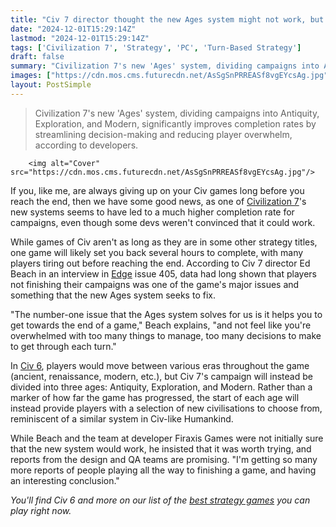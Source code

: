 ```yaml
---
title: "Civ 7 director thought the new Ages system might not work, but says it does fix the 'number-one issue' - players not getting to the end of their games"
date: "2024-12-01T15:29:14Z"
lastmod: "2024-12-01T15:29:14Z"
tags: ['Civilization 7', 'Strategy', 'PC', 'Turn-Based Strategy']
draft: false
summary: "Civilization 7's new 'Ages' system, dividing campaigns into Antiquity, Exploration, and Modern, significantly improves completion rates by streamlining decision-making and reducing player overwhelm, according to developers."
images: ["https://cdn.mos.cms.futurecdn.net/AsSgSnPRREASf8vgEYcsAg.jpg"]
layout: PostSimple
---
```

> Civilization 7's new 'Ages' system, dividing campaigns into Antiquity, Exploration, and Modern, significantly improves completion rates by streamlining decision-making and reducing player overwhelm, according to developers.


        <img alt="Cover" src="https://cdn.mos.cms.futurecdn.net/AsSgSnPRREASf8vgEYcsAg.jpg"/>
        
If you, like me, are always giving up on your Civ games long before you reach the end, then we have some good news, as one of [Civilization 7](https://www.gamesradar.com/games/strategy/civilization-7-guide/)'s new systems seems to have led to a much higher completion rate for campaigns, even though some devs weren't convinced that it could work.

While games of Civ aren't as long as they are in some other strategy titles, one game will likely set you back several hours to complete, with many players tiring out before reaching the end. According to Civ 7 director Ed Beach in an interview in [Edge](https://www.gamesradar.com/edge/) issue 405, data had long shown that players not finishing their campaigns was one of the game's major issues and something that the new Ages system seeks to fix.

"The number-one issue that the Ages system solves for us is it helps you to get towards the end of a game," Beach explains, "and not feel like you're overwhelmed with too many things to manage, too many decisions to make to get through each turn."

In [Civ 6](https://www.gamesradar.com/civilization-6-cheats/), players would move between various eras throughout the game (ancient, renaissance, modern, etc.), but Civ 7's campaign will instead be divided into three ages: Antiquity, Exploration, and Modern. Rather than a marker of how far the game has progressed, the start of each age will instead provide players with a selection of new civilisations to choose from, reminiscent of a similar system in Civ-like Humankind. 

While Beach and the team at developer Firaxis Games were not initially sure that the new system would work, he insisted that it was worth trying, and reports from the design and QA teams are promising. "I'm getting so many more reports of people playing all the way to finishing a game, and having an interesting conclusion." 

*You'll find Civ 6 and more on our list of the *[<em>best strategy games</em>](https://www.gamesradar.com/best-strategy-games/)* you can play right now.*
        
